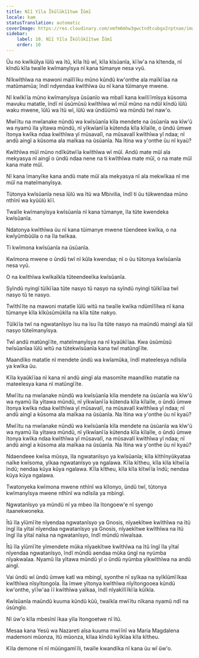 ```yaml
---
title: Nĩĩ Yĩla Ĩkũlũkĩĩtwe Ĩũmĩ
locale: kam
statusTranslation: automatic
coverImage: https://res.cloudinary.com/xmfm6mhw3gwctndtcubgx2rptnae/image/upload/v1741354419/small_cover_la_gran_rebelion_28716e29d2.webp
sidebar:
    label: 10. Nĩĩ Yĩla Ĩkũlũkĩĩtwe Ĩũmĩ
    order: 10
---
```

Ũu no kwĩkũlya ĩũlũ wa ĩtũ, kĩla ĩtũ wĩ, kĩla kĩsũanĩa, kĩĩw'a na kĩtenda, nĩ kĩndũ kĩla twaĩle kwĩmanyĩsya nĩ kana tũmanye nesa vyũ.

Nĩkwĩthĩwa na mawoni maĩlĩĩku mũno kũndũ kw'onthe ala maĩkĩĩaa na matũmamũa; ĩndĩ ndyendaa kwĩthĩwa ũu nĩ kana tũimanye mwene.

Nĩ kwĩkĩĩa mũno kwĩmanyĩsya ũsũanĩo wa mbalĩ kana kwĩlĩĩmĩsya kũsoma mavuku matatĩe, ĩndĩ nĩ ũsũmũsũ kwĩthĩwa wĩ mũĩ mũno na ndũĩ kĩndũ ĩũlũ waku mwene, ĩũlũ wa ĩtũ wĩ, ĩũlũ wa ũndũũmũ wa mũndũ twĩ naw'o.

Mwĩĩtu na mwĩanake nũndũ wa kwĩsũanĩa kĩla mendete na ũsũanĩa wa kĩw'ũ wa nyamũ ĩla yĩtawa mũndũ, nĩ yĩkwĩanĩĩa kũtenda kĩla kĩlaĩle, o ũndũ ũmwe ĩtonya kwĩka ndaa kwĩthĩwa yĩ mũsavalĩ, na mũsavalĩ kwĩthĩwa yĩ ndaa; nĩ andũ aingĩ a kũsoma ala maĩkaa na ũsũanĩa. Na ĩtina wa y'onthe ũu nĩ kyaũ?

Kwĩthĩwa mũĩ mũno ndĩkũtwĩĩa kwĩthĩwa wĩ mũĩ. Andũ mate mũĩ ala mekyasya nĩ aingĩ o ũndũ ndaa nene na ti kwĩthĩwa mate mũĩ, o na mate mũĩ kana mate mũĩ.

Nĩ kana ĩmanyĩke kana andũ mate mũĩ ala mekyasya nĩ ala mekwĩkaa nĩ me mũĩ na mateĩmanyĩsya.

Tũtonya kwĩsũanĩa nesa ĩũlũ wa ĩtũ wa Mbivilia, ĩndĩ ti ũu tũkwendaa mũno nthĩnĩ wa kyũũlũ kĩĩ.

Twaĩle kwĩmanyĩsya kwĩsũanĩa nĩ kana tũmanye, ĩla tũte kwendeka kwĩsũanĩa.

Ndatonya kwĩthĩwa ũu nĩ kana tũimanye mwene tũendeee kwĩka, o na kwĩyũmbũũla o na ĩla twĩkaa.

Ti kwĩmona kwĩsũanĩa na ũsũanĩa.

Kwĩmona mwene o ũndũ twĩ nĩ kũla kwendaa; nĩ o ũu tũtonya kwĩsũanĩa nesa vyũ.

O na kwĩthĩwa kwĩkaĩkĩa tũteendeeĩka kwĩsũanĩa.

Syĩndũ nyingĩ tũĩkĩĩaa tũte nasyo tũ nasyo na syĩndũ nyingĩ tũĩkĩĩaa twĩ nasyo tũ te nasyo.

Twĩthĩĩte na mawoni matatĩe ĩũlũ witũ na twaĩle kwĩka ndũmĩlĩlwa nĩ kana tũmanye kĩla kĩkũsũmũkĩla na kĩla tũte nakyo.

Tũĩkĩĩa twĩ na ngwatanĩsyo ĩsu na ĩsu ĩla tũte nasyo na maũndũ maingĩ ala tũĩ nasyo tũteĩmanyĩsya.

Twĩ andũ matũngĩĩte, mateĩmanyĩsya na nĩ kyaũkĩĩaa. Kwa ũsũmũsũ twĩsũanĩaa ĩũlũ witũ na tũtekwĩsũanĩa kana twĩ matũngĩĩte.

Maandĩko matatĩe nĩ mendete ũndũ wa kwĩamũka, ĩndĩ mateelesya ndĩsila ya kwĩka ũu.

Kĩla kyaũkĩĩaa nĩ kana nĩ andũ aingĩ ala masomĩte maandĩko matatĩe na mateelesya kana nĩ matũngĩĩte.

Mwĩĩtu na mwĩanake nũndũ wa kwĩsũanĩa kĩla mendete na ũsũanĩa wa kĩw'ũ wa nyamũ ĩla yĩtawa mũndũ, nĩ yĩkwĩanĩĩa kũtenda kĩla kĩlaĩle, o ũndũ ũmwe ĩtonya kwĩka ndaa kwĩthĩwa yĩ mũsavalĩ, na mũsavalĩ kwĩthĩwa yĩ ndaa; nĩ andũ aingĩ a kũsoma ala maĩkaa na ũsũanĩa. Na ĩtina wa y'onthe ũu nĩ kyaũ?

Mwĩĩtu na mwĩanake nũndũ wa kwĩsũanĩa kĩla mendete na ũsũanĩa wa kĩw'ũ wa nyamũ ĩla yĩtawa mũndũ, nĩ yĩkwĩanĩĩa kũtenda kĩla kĩlaĩle, o ũndũ ũmwe ĩtonya kwĩka ndaa kwĩthĩwa yĩ mũsavalĩ, na mũsavalĩ kwĩthĩwa yĩ ndaa; nĩ andũ aingĩ a kũsoma ala maĩkaa na ũsũanĩa. Na ĩtina wa y'onthe ũu nĩ kyaũ?

Ndaendeee kwĩsa mũsya, ĩla ngwatanĩsyo ya kwĩsũanĩa; kĩla kĩthĩnyũkyataa naĩke kwĩsoma, yĩkaa ngwatanĩsyo ya ngalawa. Kĩla kĩtheu, kĩla kĩla kĩtwĩĩa ĩndũ; nendaa kũya kũya ngalawa. Kĩla kĩtheu, kĩla kĩla kĩtwĩĩa ĩndũ; nendaa kũya kũya ngalawa.

Twatonyeka kwĩmona mwene nthĩnĩ wa kĩlonyo, ũndũ twĩ, tũtonya kwĩmanyĩsya mwene nthĩnĩ wa ndĩsila ya mbingĩ.

Ngwatanĩsyo ya mũndũ nĩ ya mbeo ĩla ĩtongoew'e nĩ syengo itaanekwoneka.

Ĩtũ ĩla yĩũmĩĩte nĩyendaa ngwatanĩsyo ya Gnosis, nĩyaekĩtwe kwĩthĩwa na ĩtũ ĩngĩ ĩla yĩtaĩ nĩyendaa ngwatanĩsyo ya Gnosis, nĩyaekĩtwe kwĩthĩwa na ĩtũ ĩngĩ ĩla yĩtaĩ naĩsa na ngwatanĩsyo, ĩndĩ mũndũ nĩwaĩsaa.

Ĩtũ ĩla yĩũmĩĩte yĩmendete mũka nĩyaekĩtwe kwĩthĩwa na ĩtũ ĩngĩ ĩla yĩtaĩ nĩyendaa ngwatanĩsyo, ĩndĩ mũndũ aendaa mũka ũngĩ na nyũmba nĩyakwaĩaa. Nyamũ ĩla yĩtawa mũndũ yĩ o ũndũ nyũmba yĩkwĩthĩwa na andũ aingĩ.

Vai ũndũ wĩ ũndũ ũmwe katĩ wa mbingĩ, syonthe nĩ syĩkaa na syĩkĩũmĩĩkaa kwĩthĩwa nĩsyĩtongoĩa. Ĩla ĩmwe yĩtonya kwĩthĩwa nĩyĩtongooea kũndũ kw'onthe, yĩĩw'aa ĩĩ kwĩthĩwa yaĩkaa, ĩndĩ nĩyakĩlĩĩkĩĩa kũĩkĩa.

Kwĩsũanĩa maũndũ kuuma kũndũ kũũ, twaĩkĩa mwĩĩtu nĩkana nyamũ ndĩ na ũsũngĩo.

Nĩ ũw'o kĩla mbesĩnĩ ĩkaa yĩla ĩtongoetwe nĩ ĩtũ.

Mesaa kana Yesũ wa Nazareti aĩsa kuuma mwĩĩnĩ wa Maria Magdalena mademoni mũonza, ĩtũ mũonza, kĩlaa kĩndũ kyĩkĩaa kĩla kĩtheu.

Kĩla demone nĩ nĩ mũũngamĩĩli, twaĩle kwandĩka nĩ kana ũu wĩ ũw'o.

